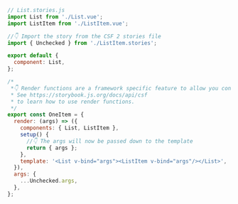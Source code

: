 ```js
// List.stories.js
import List from './List.vue';
import ListItem from './ListItem.vue';

//👇 Import the story from the CSF 2 stories file
import { Unchecked } from './ListItem.stories';

export default {
  component: List,
};

/*
 *👇 Render functions are a framework specific feature to allow you control on how the component renders.
 * See https://storybook.js.org/docs/api/csf
 * to learn how to use render functions.
 */
export const OneItem = {
  render: (args) => ({
    components: { List, ListItem },
    setup() {
      //👇 The args will now be passed down to the template
      return { args };
    },
    template: '<List v-bind="args"><ListItem v-bind="args"/></List>',
  }),
  args: {
    ...Unchecked.args,
  },
};
```
